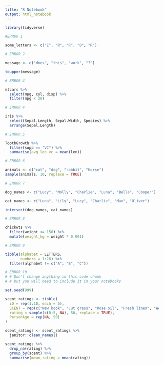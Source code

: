 ```yaml
---
title: "R Notebook"
output: html_notebook
---
```


```r
library(tidyverse)
```



```r
#ERROR 1

some_letters <- c("E", "R", "R", "O", "R")

```

```r
# ERROR 2

message <- c("does", "this", "work", "?")

toupper(message)

```

```r
# ERROR 3

mtcars %>% 
  select(mpg, cyl, disp) %>%
  filter(mpg < 20)

```
```r
# ERROR 4

iris %>% 
  select(Sepal.Length, Sepal.Width, Species) %>% 
  arrange(Sepal.Length)

```

```r
# ERROR 5

ToothGrowth %>%
  filter(supp == "VC") %>% 
  summarise(avg_len_vc = mean(len))

```

```r
# ERROR 6

animals <- c("cat", "dog", "rabbit", "horse")
sample(animals, 10, replace = TRUE)

```

```r
# ERROR 7

dog_names <- c("Lucy", "Molly", "Charlie", "Luna", "Bella", "Cooper")

cat_names <- c("Luna", "Lily", "Lucy", "Charlie", "Max", "Oliver")

intersect(dog_names, cat_names)

```

```r
# ERROR 8

chickwts %>% 
  filter(weight <= 150) %>% 
  mutate(weight_kg = weight * 0.001)

```

```r
# ERROR 9

tibble(alphabet = LETTERS,
       numbers = 1:26) %>% 
  filter(alphabet != c("A", "B", "C"))

```

```r
# ERROR 10
# # Don't change anything in this code chunk
# # but you will need to include it in your notebooks

set.seed(999)

scent_ratings <- tibble(
  iD = rep(1:10, each = 5),
  SCENT = rep(c("New book", "Cut grass", "Rose oil", "Fresh linen", "Wet dog"), 10),
  rating = sample(c(0:5, NA), 50, replace = TRUE),
  PersonAge = rep(NA, 50)
)

scent_ratings <- scent_ratings %>%
  janitor::clean_names()

scent_ratings %>% 
  drop_na(rating) %>% 
  group_by(scent) %>% 
  summarise(mean_rating = mean(rating))

```
